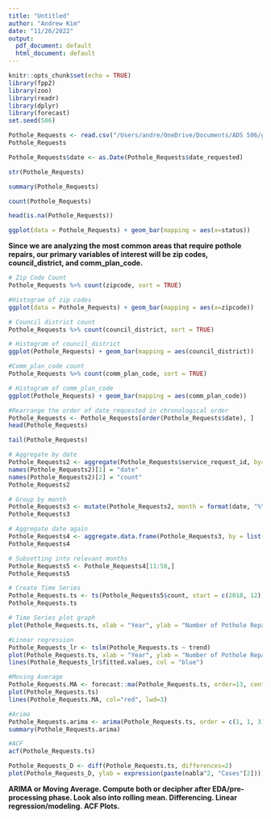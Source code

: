 ---
title: "Untitled"
author: "Andrew Kim"
date: "11/26/2022"
output:
  pdf_document: default
  html_document: default
---

```{r setup, include=FALSE}
knitr::opts_chunk$set(echo = TRUE)
library(fpp2)
library(zoo)
library(readr)
library(dplyr)
library(forecast)
set.seed(506)
```

```{r}
Pothole_Requests <- read.csv("/Users/andre/OneDrive/Documents/ADS 506/get_it_done_pothole_requests_datasd_v1.csv")
Pothole_Requests
```

```{r}
Pothole_Requests$date <- as.Date(Pothole_Requests$date_requested)
```

```{r}
str(Pothole_Requests)
```

```{r}
summary(Pothole_Requests)
```

```{r}
count(Pothole_Requests)
```

```{r}
head(is.na(Pothole_Requests))
```

```{r}
ggplot(data = Pothole_Requests) + geom_bar(mapping = aes(x=status))
```

__Since we are analyzing the most common areas that require pothole repairs, our primary variables of interest will be zip codes, council_district, and comm_plan_code.__

```{r}
# Zip Code Count
Pothole_Requests %>% count(zipcode, sort = TRUE)
```

```{r}
#Histogram of zip codes
ggplot(data = Pothole_Requests) + geom_bar(mapping = aes(x=zipcode))
```

```{r}
# Council district count
Pothole_Requests %>% count(council_district, sort = TRUE)
```

```{r}
# Histogram of council_district
ggplot(Pothole_Requests) + geom_bar(mapping = aes(council_district))
```

```{r}
#Comm_plan_code count
Pothole_Requests %>% count(comm_plan_code, sort = TRUE)
```

```{r}
# Histogram of comm_plan_code
ggplot(Pothole_Requests) + geom_bar(mapping = aes(comm_plan_code))
```

```{r}
#Rearrange the order of date_requested in chronological order
Pothole_Requests <- Pothole_Requests[order(Pothole_Requests$date), ]
head(Pothole_Requests)
```

```{r}
tail(Pothole_Requests)
```


```{r}
# Aggregate by date
Pothole_Requests2 <- aggregate(Pothole_Requests$service_request_id, by=list(Pothole_Requests$date), FUN=length)
names(Pothole_Requests2)[1] = "date"
names(Pothole_Requests2)[2] = "count"
Pothole_Requests2
```

```{r}
# Group by month
Pothole_Requests3 <- mutate(Pothole_Requests2, month = format(date, "%Y-%m"))
Pothole_Requests3
```

```{r}
# Aggregate date again
Pothole_Requests4 <- aggregate.data.frame(Pothole_Requests3, by = list(Pothole_Requests3$month), FUN = length)
Pothole_Requests4
```

```{r}
# Subsetting into relevant months
Pothole_Requests5 <- Pothole_Requests4[11:58,]
Pothole_Requests5
```

```{r}
# Create Time Series
Pothole_Requests.ts <- ts(Pothole_Requests5$count, start = c(2018, 12), end = c(2022, 10), frequency = 12)
Pothole_Requests.ts
```

```{r}
# Time Series plot graph
plot(Pothole_Requests.ts, xlab = "Year", ylab = "Number of Pothole Repair Cases")
```

```{r}
#Linear regression
Pothole_Requests_lr <- tslm(Pothole_Requests.ts ~ trend)
plot(Pothole_Requests.ts, xlab = "Year", ylab = "Number of Pothole Repair Cases")
lines(Pothole_Requests_lr$fitted.values, col = "blue")
```

```{r}
#Moving Average
Pothole_Requests.MA <- forecast::ma(Pothole_Requests.ts, order=13, centre=TRUE)
plot(Pothole_Requests.ts)
lines(Pothole_Requests.MA, col="red", lwd=3)
```

```{r}
#Arima
Pothole_Requests.arima <- arima(Pothole_Requests.ts, order = c(1, 1, 3))
summary(Pothole_Requests.arima)
```

```{r}
#ACF
acf(Pothole_Requests.ts)
```

```{r}
Pothole_Requests_D <- diff(Pothole_Requests.ts, differences=2)
plot(Pothole_Requests_D, ylab = expression(paste(nabla^2, "Cases"[2])))
```

__ARIMA or Moving Average. Compute both or decipher after EDA/pre-processing phase. Look also into rolling mean. Differencing. Linear regression/modeling. ACF Plots.__